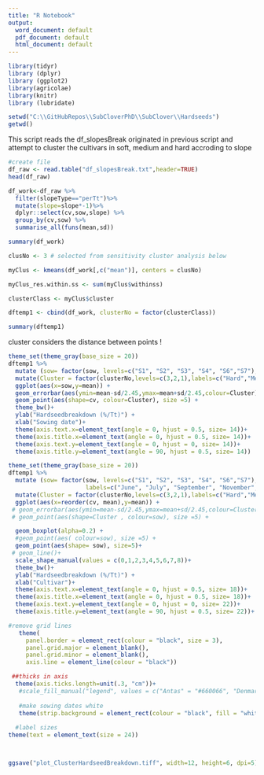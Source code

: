 ```yaml
---
title: "R Notebook"
output: 
  word_document: default
  pdf_document: default
  html_document: default
---
```



```r
library(tidyr)
library (dplyr)
library (ggplot2)
library(agricolae)
library(knitr)
library (lubridate)

```


```r
setwd("C:\\GitHubRepos\\SubCloverPhD\\SubClover\\Hardseeds")
getwd()
```



This script reads the df_slopesBreak originated in previous script and attempt to cluster the cultivars in soft, medium and hard accroding to slope 

```r
#create file
df_raw <- read.table("df_slopesBreak.txt",header=TRUE)
head(df_raw)
```
```r
df_work<-df_raw %>% 
  filter(slopeType=="perTt")%>%
  mutate(slope=slope*-1)%>%
  dplyr::select(cv,sow,slope) %>%
  group_by(cv,sow) %>%
  summarise_all(funs(mean,sd))

summary(df_work)
```




```r
clusNo <- 3 # selected from sensitivity cluster analysis below

myClus <- kmeans(df_work[,c("mean")], centers = clusNo)

myClus_res.within.ss <- sum(myClus$withinss)

clusterClass <- myClus$cluster

dftemp1 <- cbind(df_work, clusterNo = factor(clusterClass))

summary(dftemp1)

```

cluster considers the distance between points !

```r
theme_set(theme_gray(base_size = 20))
dftemp1 %>%
  mutate (sow= factor(sow, levels=c("S1", "S2", "S3", "S4", "S6","S7"),labels=c("June", "July", "September", "November", "February","March")))%>%
  mutate(Cluster = factor(clusterNo,levels=c(3,2,1),labels=c("Hard","Medium", "Soft")))  %>%
  ggplot(aes(x=sow,y=mean)) +
  geom_errorbar(aes(ymin=mean-sd/2.45,ymax=mean+sd/2.45,colour=Cluster),alpha=0.8, width=0.5, linetype=2)+
  geom_point(aes(shape=cv, colour=Cluster), size =5) +
  theme_bw()+
  ylab("Hardseedbreakdown (%/Tt)") +
  xlab("Sowing date")+
  theme(axis.text.x=element_text(angle = 0, hjust = 0.5, size= 14))+
  theme(axis.title.x=element_text(angle = 0, hjust = 0.5, size= 14))+
  theme(axis.text.y=element_text(angle = 0, hjust = 0, size= 14))+
  theme(axis.title.y=element_text(angle = 90, hjust = 0.5, size= 14))
```




```r
theme_set(theme_gray(base_size = 20))
dftemp1 %>%
  mutate (sow= factor(sow, levels=c("S1", "S2", "S3", "S4", "S6","S7"),
                      labels=c("June", "July", "September", "November", "February","March")))%>%
  mutate(Cluster = factor(clusterNo,levels=c(3,2,1),labels=c("Hard","Medium", "Soft")))  %>%
  ggplot(aes(x=reorder(cv, mean),y=mean)) +
 # geom_errorbar(aes(ymin=mean-sd/2.45,ymax=mean+sd/2.45,colour=Cluster),alpha=0.8, width=0.5, linetype=2)+
 # geom_point(aes(shape=Cluster , colour=sow), size =5) +

  geom_boxplot(alpha=0.2) +
  #geom_point(aes( colour=sow), size =5) +
  geom_point(aes(shape= sow), size=5)+
 # geom_line()+
  scale_shape_manual(values = c(0,1,2,3,4,5,6,7,8))+
  theme_bw()+
  ylab("Hardseedbreakdown (%/Tt)") +
  xlab("Cultivar")+
  theme(axis.text.x=element_text(angle = 0, hjust = 0.5, size= 18))+
  theme(axis.title.x=element_text(angle = 0, hjust = 0.5, size= 18))+
  theme(axis.text.y=element_text(angle = 0, hjust = 0, size= 22))+
  theme(axis.title.y=element_text(angle = 90, hjust = 0.5, size= 22))+

#remove grid lines 
   theme(
     panel.border = element_rect(colour = "black", size = 3), 
     panel.grid.major = element_blank(),
     panel.grid.minor = element_blank(),
     axis.line = element_line(colour = "black"))

 ##thicks in axis
  theme(axis.ticks.length=unit(.3, "cm"))+
   #scale_fill_manual("legend", values = c("Antas" = "#660066", "Denmark" = "lightgrey","Leura" = "darkgrey", "Monti" = "#FF9933","Narrikup" = "blue",  "Woogenellup" = "#033333"))+
   
   #make sowing dates white  
   theme(strip.background = element_rect(colour = "black", fill = "white",size=2))+
   
  #label sizes 
theme(text = element_text(size = 24))



ggsave("plot_ClusterHardseedBreakdown.tiff", width=12, height=6, dpi=5)


```


